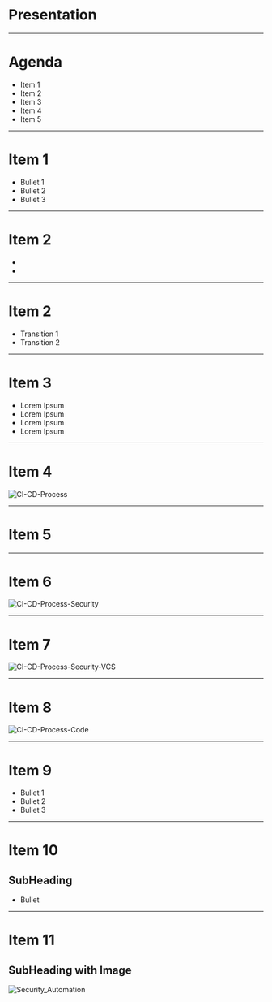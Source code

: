 

# Presentation

---


# Agenda

- Item 1
- Item 2
- Item 3
- Item 4
- Item 5

---


# Item 1

- Bullet 1
- Bullet 2
- Bullet 3

---


# Item 2

- 
- 

---


# Item 2

- Transition 1
- Transition 2

---


# Item 3

- Lorem Ipsum
- Lorem Ipsum
- Lorem Ipsum
- Lorem Ipsum

---


# Item 4

![CI-CD-Process](CI-CD-Process.png)

---


# Item 5

---


# Item 6

![CI-CD-Process-Security](CI-CD-Process-Security.png)

---


# Item 7

![CI-CD-Process-Security-VCS](CI-CD-Process-Security-VCS.png)

---


# Item 8

![CI-CD-Process-Code](CI-CD-Process-Code.png)

---


# Item 9

- Bullet 1
- Bullet 2
- Bullet 3

---


# Item 10

## SubHeading

- Bullet

---


# Item 11

## SubHeading with Image

![Security_Automation](./Security_Automation.png)

